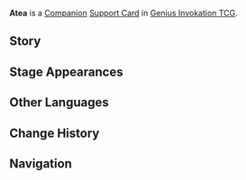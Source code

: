 {{About|the [[Genius Invokation TCG]] Support Card|the [[NPC]]|Atea}}
{{Genius Invokation TCG Infobox
|title     = Atea
|id        = 322028
|image     = Atea Support Card.png
|type      = Support Card
|group     = Companion
|effect    = '''When you use a Technique:''' Spend 1 less Elemental Die. (Once per Round)
|usage     = 
|matching  = 1
|source1   = {{Sold By}}
|features  = Atea
}}
'''Atea''' is a [[Companion Card|Companion]] [[Support Card]] in [[Genius Invokation TCG]].

==Story==
{{Description|A tribal warrior known as the "Candlekeeper," the pride of the People of the Springs.|title=Atea}}

==Stage Appearances==
{{Genius Invokation TCG Stage Appearances}}

==Other Languages==
{{Other Languages|Transclude=Atea}}

==Change History==
{{Change History|5.0}}

==Navigation==
{{Genius Invokation TCG Navbox|Support Card Obtainable}}